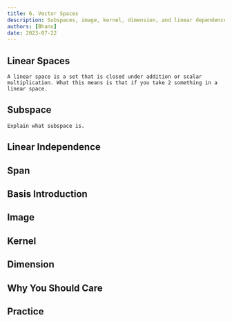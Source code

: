```yaml
---
title: 6. Vector Spaces
description: Subspaces, image, kernel, dimension, and linear dependence.
authors: [Bhanu]
date: 2023-07-22
---
```


## Linear Spaces
    A linear space is a set that is closed under addition or scalar multiplication. What this means is that if you take 2 something in a linear space.

## Subspace
    Explain what subspace is.

## Linear Independence

## Span

## Basis Introduction

## Image

## Kernel 

## Dimension 

## Why You Should Care

## Practice

